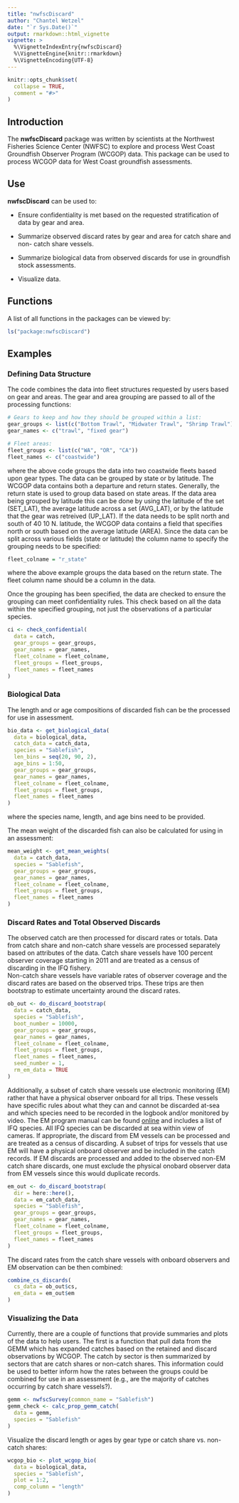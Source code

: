 ```yaml
---
title: "nwfscDiscard"
author: "Chantel Wetzel"
date: "`r Sys.Date()`"
output: rmarkdown::html_vignette
vignette: >
  %\VignetteIndexEntry{nwfscDiscard}
  %\VignetteEngine{knitr::rmarkdown}
  %\VignetteEncoding{UTF-8}
---
```


```r
knitr::opts_chunk$set(
  collapse = TRUE,
  comment = "#>"
)
```

## Introduction

The **nwfscDiscard** package was written by scientists at the Northwest Fisheries Science Center (NWFSC) to explore and process West Coast Groundfish Observer Program (WCGOP) data. This package can be
used to process WCGOP data for West Coast groundfish assessments.

## Use

**nwfscDiscard** can be used to:

* Ensure confidentiality is met based on the requested stratification of data
by gear and area.

* Summarize observed discard rates by gear and area for catch share and non-
catch share vessels.

* Summarize biological data from observed discards for use in groundfish
stock assessments.

* Visualize data.

## Functions

A list of all functions in the packages can be viewed by:

```r
ls("package:nwfscDiscard")
```

## Examples

### Defining Data Structure

The code combines the data into fleet structures requested by users based on gear
and areas. The gear and area grouping are passed to all of the processing functions:

```r
# Gears to keep and how they should be grouped within a list:
gear_groups <- list(c("Bottom Trawl", "Midwater Trawl", "Shrimp Trawl"), c("Hook & Line", "Pot"))
gear_names <- c("trawl", "fixed gear")

# Fleet areas:
fleet_groups <- list(c("WA", "OR", "CA"))
fleet_names <- c("coastwide")
```

where the above code groups the data into two coastwide fleets based upon gear
types. The data can be grouped by state or by latitude.  The WCGOP data contains
both a departure and return states.  Generally, the return state is used to group
data based on state areas. If the data area being grouped by latitude this can be
done by using the latitude of the set (SET_LAT), the average latitude across a
set (AVG_LAT), or by the latitude that the gear was retreived (UP_LAT).  If the
data needs to be split north and south of 40 10 N. latitude, the WCGOP data contains
a field that specifies north or south based on the average latitude (AREA). Since
the data can be split across various fields (state or latitude) the column name
to specify the grouping needs to be specified:

```r
fleet_colname = "r_state"
```

where the above example groups the data based on the return state. The fleet 
column name should be a column in the data.

Once the grouping has been specified, the data are checked to ensure the grouping
can meet confidentiality rules. This check based on all the data within the specified
grouping, not just the observations of a particular species.

```r
ci <- check_confidential(
  data = catch,
  gear_groups = gear_groups,
  gear_names = gear_names,
  fleet_colname = fleet_colname,
  fleet_groups = fleet_groups,
  fleet_names = fleet_names
)
```

### Biological Data

The length and or age compositions of discarded fish can be the processed for use 
in assessment.

```r
bio_data <- get_biological_data(
  data = biological_data,
  catch_data = catch_data,
  species = "Sablefish",
  len_bins = seq(20, 90, 2),
  age_bins = 1:50,
  gear_groups = gear_groups,
  gear_names = gear_names,
  fleet_colname = fleet_colname,
  fleet_groups = fleet_groups,
  fleet_names = fleet_names
)
```

where the species name, length, and age bins need to be provided.

The mean weight of the discarded fish can also be calculated for using in an 
assessment:

```r
mean_weight <- get_mean_weights(
  data = catch_data,
  species = "Sablefish",
  gear_groups = gear_groups,
  gear_names = gear_names,
  fleet_colname = fleet_colname,
  fleet_groups = fleet_groups,
  fleet_names = fleet_names
)
```

### Discard Rates and Total Observed Discards

The observed catch are then processed for discard rates or totals.  Data from
catch share and non-catch share vessels are processed separately based on 
attributes of the data. Catch share vessels have 100 percent observer coverage 
starting in 2011 and are treated as a census of discarding in the IFQ fishery.  
Non-catch share vessels have variable rates of observer coverage and the discard 
rates are based on the observed trips. These trips are then bootstrap to estimate 
uncertainty around the discard rates. 

```r
ob_out <- do_discard_bootstrap(
  data = catch_data,
  species = "Sablefish",
  boot_number = 10000,
  gear_groups = gear_groups,
  gear_names = gear_names,
  fleet_colname = fleet_colname,
  fleet_groups = fleet_groups,
  fleet_names = fleet_names,
  seed_number = 1,
  rm_em_data = TRUE
)
```

Additionally, a subset of catch share vessels use electronic monitoring (EM) rather
that have a physical observer onboard for all trips. These vessels have specific
rules about what they can and cannot be discarded at-sea and which species need
to be recorded in the logbook and/or monitored by video. The EM program manual
can be found [online](https://www.fisheries.noaa.gov/s3/2023-11/2024ElectronicMonitoring-ProgramManual-Updated-November2023.pdf) and includes a list of IFQ species.  All IFQ species
can be discarded at sea within view of cameras. If appropriate, the discard from
EM vessels can be processed and are treated as a census of discarding. A subset
of trips for vessels that use EM will have a physical onboard observer and be
included in the catch records. If EM discards are processed and added to the 
observed non-EM catch share discards, one must exclude the physical onobard observer 
data from EM vessels since this would duplicate records.


```r
em_out <- do_discard_bootstrap(
  dir = here::here(),
  data = em_catch_data,
  species = "Sablefish",
  gear_groups = gear_groups,
  gear_names = gear_names,
  fleet_colname = fleet_colname,
  fleet_groups = fleet_groups,
  fleet_names = fleet_names
)
```

The discard rates from the catch share vessels with onboard observers and EM 
observation can be then combined:

```r
combine_cs_discards(
  cs_data = ob_out$cs,
  em_data = em_out$em
)
```

### Visualizing the Data

Currently, there are a couple of functions that provide summaries and plots of the 
data to help users.  The first is a function that pull data from the GEMM which
has expanded catches based on the retained and discard observations by WCGOP. The
catch by sector is then summarized by sectors that are catch shares or non-catch
shares.  This information could be used to better inform how the rates between the
groups could be combined for use in an assessment (e.g., are the majority of catches
occurring by catch share vessels?).

```r
gemm <- nwfscSurvey(common_name = "Sablefish")
gemm_check <- calc_prop_gemm_catch(
  data = gemm,
  species = "Sablefish"
)
```

Visualize the discard length or ages by gear type or catch share vs. non-catch
shares:

```r 
wcgop_bio <- plot_wcgop_bio(
  data = biological_data,
  species = "Sablefish",
  plot = 1:2,
  comp_column = "length"
)
```



